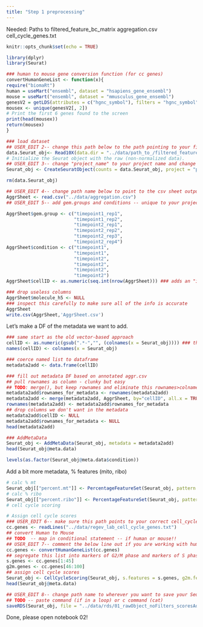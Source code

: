 ```yaml
---
title: "Step 1 preprocessing"
---
```

Needed:
Paths to 
filtered_feature_bc_matrix
aggregation.csv
cell_cycle_genes.txt  


```r
knitr::opts_chunk$set(echo = TRUE)
```

```r
library(dplyr)
library(Seurat)

### human to mouse gene conversion function (for cc genes)
convertHumanGeneList <- function(x){
require("biomaRt")
human = useMart("ensembl", dataset = "hsapiens_gene_ensembl")
mouse = useMart("ensembl", dataset = "mmusculus_gene_ensembl")
genesV2 = getLDS(attributes = c("hgnc_symbol"), filters = "hgnc_symbol", values = x , mart = human, attributesL = c("mgi_symbol"), martL = mouse, uniqueRows=T) # want a single hit for each gene 
mousex <- unique(genesV2[, 2])
# Print the first 6 genes found to the screen
print(head(mousex))
return(mousex)
}
```

```r
### load dataset
## USER_EDIT 2-- change this path below to the path pointing to your filtered_feature_bc_matrix
data.Seurat_obj<- Read10X(data.dir = "../data/path_to_/filtered_feature_bc_matrix/")
# Initialize the Seurat object with the raw (non-normalized data).
## USER_EDIT 3-- change "project_name" to your project name and change min.cells and min.features to be different if you would like 
Seurat_obj <- CreateSeuratObject(counts = data.Seurat_obj, project = "project_name", min.cells = 3, min.features = 200)

rm(data.Seurat_obj)
```


```r
## USER_EDIT 4-- change path name below to point to the csv sheet output from CellRanger aggr 
AggrSheet <- read.csv("../data/aggregation.csv") 
## USER_EDIT 5-- add gem.groups and conditions -- unique to your project The below are examples, but change to fit your data

AggrSheet$gem.group <- c("timepoint1_rep1",
                         "timepoint1_rep2",
                         "timepoint2_rep1",
                         "timepoint2_rep2",
                         "timepoint2_rep3",
                         "timepoint2_rep4")
AggrSheet$condition <- c("timepoint1",
                         "timepoint1",
                         "timepoint2",
                         "timepoint2",
                         "timepoint2",
                         "timepoint2")
AggrSheet$cellID <- as.numeric(seq.int(nrow(AggrSheet))) ### adds an "index" column (1, 2, 3, etc.)

### drop useless columns
AggrSheet$molecule_h5 <- NULL
### inspect this carefully to make sure all of the info is accurate
AggrSheet
write.csv(AggrSheet,'AggrSheet.csv')
```

Let's make a DF of the metadata we want to add.

```r
### same start as the old vector-based approach
cellID <- as.numeric(gsub(".*-","", (colnames(x = Seurat_obj)))) ### this variable name becomes the colname in the DF
names(cellID) <- colnames(x = Seurat_obj)

### coerce named list to dataframe
metadata2add <- data.frame(cellID)

### fill out metadata DF based on annotated aggr.csv
## pull rownames as column - clunky but easy
## TODO: merge(), but keep rownames and eliminate this rownames>colnames>rownames business
metadata2add$rownames_for_metadata <- rownames(metadata2add) 
metadata2add <- merge(metadata2add, AggrSheet, by="cellID", all.x = TRUE, no.dups = FALSE, )
rownames(metadata2add) <- metadata2add$rownames_for_metadata
## drop columns we don't want in the metadata
metadata2add$cellID <- NULL
metadata2add$rownames_for_metadata <- NULL
head(metadata2add)
```


```r
### AddMetaData
Seurat_obj <- AddMetaData(Seurat_obj, metadata = metadata2add)
head(Seurat_obj@meta.data)
```


```r
levels(as.factor(Seurat_obj@meta.data$condition))
```

Add a bit more metadata, % features (mito, ribo)
```r
# calc % mt
Seurat_obj[["percent.mt"]] <- PercentageFeatureSet(Seurat_obj, pattern = "^mt-")
# calc % ribo
Seurat_obj[["percent.ribo"]] <- PercentageFeatureSet(Seurat_obj, pattern = "^Rp[sl]")
# cell cycle scoring

# Assign cell cycle scores
### USER_EDIT 6-- make sure this path points to your correct cell_cycle_genes.txt  
cc.genes <- readLines("../data/regev_lab_cell_cycle_genes.txt")
## convert Human to Mouse 
## TODO  -- map in conditional statement -- if human or mouse!! 
## USER_EDIT 7-- comment the below line out if you are working with human data and not mouse data
cc.genes <- convertHumanGeneList(cc.genes)
## segregate this list into markers of G2/M phase and markers of S phase
s.genes <- cc.genes[1:45]
g2m.genes <- cc.genes[46:100]
## assign cell cycle scores
Seurat_obj <- CellCycleScoring(Seurat_obj, s.features = s.genes, g2m.features = g2m.genes, set.ident = TRUE)
head(Seurat_obj@meta.data)
```


```r
## USER_EDIT 8-- change path name to wherever you want to save your Seurat Object for this data and whatever you want to name it, an example format is below 
## TODO -- paste command (if in a loop) or c command (cat) 
saveRDS(Seurat_obj, file = "../data/rds/01_rawObject_noFilters_scoresAdded_projectname_date.RDS")
```
Done, please open notebook 02!
